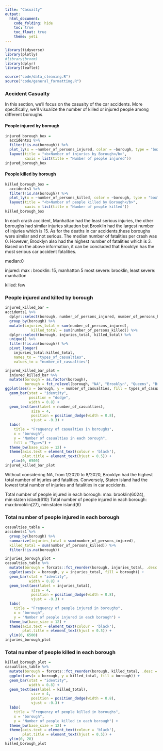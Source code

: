 ```yaml
---
title: "Casualty"
output: 
  html_document:
    code_folding: hide
    toc: true
    toc_float: true
    theme: yeti
---
```


```r
library(tidyverse)
library(plotly)
#library(broom)
library(dplyr)
library(leaflet)
```

```r
source("code/data_cleaning.R")
source("code/general_formatting.R")
```

### Accident Casualty {.tabset}

In this section, we'll focus on the casualty of the car accidents. More specifically, we'll visualize the number of killed or injured people among different boroughs.

#### People injured by borough

```r
injured_borough_box =
  accidents1 %>%
  filter(!is.na(borough)) %>%
  plot_ly(x = ~number_of_persons_injured, color = ~borough, type = "box", colors = "viridis") %>% 
  layout(title = "<b>Number of injuries by Borough</b>",
         xaxis = list(title = "Number of people injured"))
injured_borough_box
```

#### People killed by borough

```r
killed_borough_box = 
  accidents1 %>%
  filter(!is.na(borough)) %>%
  plot_ly(x = ~number_of_persons_killed, color = ~borough, type = "box", colors = "viridis") %>% 
  layout(title = "<b>Number of people killed by Borough</b>",
         xaxis = list(title = "Number of people killed"))
killed_borough_box
```

In each crash accident, Manhattan had the least serious injuries, the other boroughs had similar injuries situation but Brooklin had the largest number of injuries which is 15. As for the deaths in car accidents,these boroughs were similar and not serious. The median number of fatalities per crash was 0. However, Brooklyn also had the highest number of fatalities which is 3. Based on the above information, it can be concluded that Brooklyn has the most serious car accident fatalities.

median:0

injured: 
max : brooklin: 15, manhatton 5
most severe: brooklin, 
least severe: manhatton

killed: few

### People injured and killed by borough

```r
injured_killed_bar =
accidents1 %>% 
  dplyr::select(borough, number_of_persons_injured, number_of_persons_killed) %>%
  group_by(borough) %>%
  mutate(injuries_total = sum(number_of_persons_injured),
            killed_total = sum(number_of_persons_killed)) %>%
  dplyr::select(borough, injuries_total, killed_total) %>%
  unique() %>%
  filter(!is.na(borough)) %>%
  pivot_longer(
    injuries_total:killed_total, 
    names_to = "types_of_casualties", 
    values_to = "number_of_casualties")

injured_killed_bar_plot = 
  injured_killed_bar %>%
  mutate(borough = as.factor(borough),
         borough = fct_relevel(borough, "NA", "Brooklyn", "Queens", "Bronx", "Manhattan", "Staten island")) %>%
ggplot(aes(x = borough, y = number_of_casualties, fill = types_of_casualties)) +
  geom_bar(stat = "identity",
           position = "dodge",
           width = 0.8) +
  geom_text(aes(label = number_of_casualties),
            size = 4,
            position = position_dodge(width = 0.8), 
            vjust = -0.3) +
  labs(
    title = "Frequency of casualties in boroughs",
    x = "borough",
    y = "Number of casualties in each borough",
    fill = "Types") +
  theme_bw(base_size = 12) +  
  theme(axis.text = element_text(colour = 'black'),
        plot.title = element_text(hjust = 0.5)) +
   ylim(0, 6500)
injured_killed_bar_plot
```

Without considering NA, from 1/2020 to 8/2020, Brooklyn had the highest total number of injuries and fatalities. Conversely, Staten island had the lowest total number of injuries and fatalities in car accidents.


Total number of people injured in each borough: max: brooklin(6024), min:staten island(610)
Total number of people injured in each borough: max:brooklin(27), min:staten island(6)

### Total number of people injured in each borough

```r
casualties_table = 
accidents1 %>% 
  group_by(borough) %>%
  summarize(injuries_total = sum(number_of_persons_injured),
  killed_total = sum(number_of_persons_killed)) %>%
  filter(!is.na(borough)) 

injuries_borough_plot = 
casualties_table %>%
  mutate(borough = forcats::fct_reorder(borough, injuries_total, .desc = TRUE)) %>%
  ggplot(aes(x = borough, y = injuries_total, fill = borough)) +
  geom_bar(stat = "identity",
           width = 0.8) +
  geom_text(aes(label = injuries_total),
            size = 4,
            position = position_dodge(width = 0.8), 
            vjust = -0.3) +
  labs(
    title = "Frequency of people injured in boroughs",
    x = "borough",
    y = "Number of people injured in each borough") +
  theme_bw(base_size = 12) +  
  theme(axis.text = element_text(colour = 'black'),
        plot.title = element_text(hjust = 0.5)) +
  ylim(0, 6500)
injuries_borough_plot
```

### Total number of people killed in each borough

```r
killed_borough_plot = 
casualties_table %>%
  mutate(borough = forcats::fct_reorder(borough, killed_total, .desc = TRUE)) %>%
  ggplot(aes(x = borough, y = killed_total, fill = borough)) +
  geom_bar(stat = "identity",
           width = 0.8) +
  geom_text(aes(label = killed_total),
            size = 4,
            position = position_dodge(width = 0.8), 
            vjust = -0.3) +
  labs(
    title = "Frequency of people killed in boroughs",
    x = "borough",
    y = "Number of people killed in each borough") +
  theme_bw(base_size = 12) +  
  theme(axis.text = element_text(colour = 'black'),
        plot.title = element_text(hjust = 0.5)) +
  ylim(0, 28)
killed_borough_plot
```

